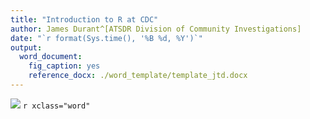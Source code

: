 ```yaml
---
title: "Introduction to R at CDC"
author: James Durant^[ATSDR Division of Community Investigations]
date: "`r format(Sys.time(), '%B %d, %Y')`"
output:
  word_document:
    fig_caption: yes
    reference_docx: ./word_template/template_jtd.docx
---
```

![](images/Rlogo_small.png)
`r xclass="word"`